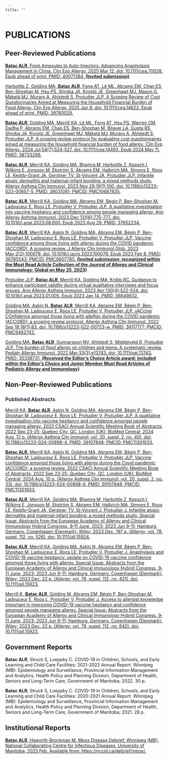 ```yaml
---
title: ""
---
```


# PUBLICATIONS

## Peer-Reviewed Publications

[**Batac ALR**. From Ampoules to Auto-Injectors: Advancing Anaphylaxis Management in China. Clin Exp Allergy. 2025 Mar 12. doi: 10.1111/cea.70028. Epub ahead of print. PMID: 40071384. **(Invited submission)**](https://doi.org/10.1111/cea.70028)

[Harbottle Z, Golding MA, **Batac ALR**, Fong AT, Lê ML, Abrams EM, Chan ES, Ben-Shoshan M, Hsu PS, Shroba JA, Kivistö JE, Greenhawt MJ, Mason G, Mäkelä MJ, Muraro A, Ahlstedt S, Protudjer JLP. A Scoping Review of Cost Questionnaires Aimed at Measuring the Household Financial Burden of Food Allergy. Clin Exp Allergy. 2025 Jan 8. doi: 10.1111/cea.14622. Epub ahead of print. PMID: 39780029.](https://doi.org/10.1111/cea.14622)

[**Batac ALR**, Golding MA, Merrill KA, Lê ML, Fong AT, Hsu PS, Warren CM, Dadha P, Abrams EM, Chan ES, Ben-Shoshan M, Bilaver LA, Gupta RS, Shroba JA, Kivistö JE, Greenhawt MJ, Mäkelä MJ, Muraro A, Ahlstedt S, Protudjer JLP. A scoping review protocol for evaluating cost questionnaires aimed at measuring the household financial burden of food allergy. Clin Exp Allergy. 2024 Jul;54(7):524-527. doi: 10.1111/cea.14493. Epub 2024 May 11. PMID: 38733299.](https://doi.org/10.1111/cea.14493)

[**Batac ALR**, Merrill KA, Golding MA, Bhamra M, Harbottle Z, Kopsch I, Wilking E, Jonsson M, Ekström S, Abrams EM, Halbrich MA, Simons E, Roos LE, Keddy-Grant JA, Gerstner TV, St-Vincent JA, Protudjer JLP. Infantile atopic dermatitis and maternal-infant bonding: a mixed methods study. Allergy Asthma Clin Immunol. 2023 Nov 29;19(1):100. doi: 10.1186/s13223-023-00857-5. PMID: 38031081; PMCID: PMC10687835.](https://doi.org/10.1186/s13223-023-00857-5)

[**Batac ALR**, Merrill KA, Golding MA, Abrams EM, Bégin P, Ben-Shoshan M, Ladouceur E, Roos LE, Protudjer V, Protudjer JLP. A qualitative investigation into vaccine hesitancy and confidence among people managing allergy. Ann Allergy Asthma Immunol. 2023 Dec;131(6):775-777. doi: 10.1016/j.anai.2023.08.600. Epub 2023 Aug 29. PMID: 37652234.](https://doi.org/10.1016/j.anai.2023.08.600)

[**Batac ALR**, Merrill KA, Askin N, Golding MA, Abrams EM, Bégin P, Ben-Shoshan M, Ladouceur E, Roos LE, Protudjer V, Protudjer JLP. Vaccine confidence among those living with allergy during the COVID pandemic (ACCORD): A scoping review. J Allergy Clin Immunol Glob. 2023 May;2(2):100079. doi: 10.1016/j.jacig.2023.100079. Epub 2023 Feb 8. PMID: 36785543; PMCID: PMC9907785. **(Invited submission; recognized within the Most Read Article Collection of the Journal of Allergy and Clinical Immunology: Global on May 25, 2023)**](https://doi.org/10.1016/j.jacig.2023.100079)

[Protudjer JLP, **Batac ALR**, Merrill KA, Golding MA, Knibb RC. Guidance to enhance participant validity during virtual qualitative interviews and focus groups. Ann Allergy Asthma Immunol. 2023 Apr;130(4):522-524. doi: 10.1016/j.anai.2023.01.005. Epub 2023 Jan 14. PMID: 36649832.](https://doi.org/10.1016/j.anai.2023.01.005)

[Golding MA, Askin N, **Batac ALR**, Merrill KA, Abrams EM, Bégin P, Ben-Shoshan M, Ladouceur E, Roos LE, Protudjer V, Protudjer JLP. vACcine COnfidence amongst those living with alleRgy during the COVID pandemic (ACCORD): a scoping review protocol. Allergy Asthma Clin Immunol. 2022 Sep 18;18(1):83. doi: 10.1186/s13223-022-00723-w. PMID: 36117177; PMCID: PMC9482742.](https://doi.org/10.1186/s13223-022-00723-w)

[Golding MA, **Batac ALR**, Gunnarsson NV, Ahlstedt S, Middelveld R, Protudjer JLP. The burden of food allergy on children and teens: A systematic review. Pediatr Allergy Immunol. 2022 Mar;33(3):e13743. doi: 10.1111/pai.13743. PMID: 35338731. **(Received the Editor’s Choice Article award; included within the Editor's Choice and Junior Member Must Read Articles of Pediatric Allergy and Immunology)**](https://doi.org/10.1111/pai.13743)

## Non-Peer-Reviewed Publications

<h3 style="color: #1B153E; font-weight: 600; border-bottom: none; margin-bottom: 1rem; margin-top: 1.5rem;">Published Abstracts</h3>

[Merrill KA, **Batac ALR**, Askin N, Golding MA, Abrams EM, Bégin P, Ben-Shoshan M, Ladouceur E, Roos LE, Protudjer V, Protudjer JLP. A qualitative investigation into vaccine hesitancy and confidence amongst people managing allergy. 2022 CSACI Annual Scientific Meeting Book of Abstracts; 2022 Sep 23-25; Quebec City, QC. London (UK): BioMed Central; 2024 Aug. 12 p. (Allergy Asthma Clin Immunol; vol. 20, suppl. 2, no. 40). doi: 10.1186/s13223-024-00898-4. PMID: 39107848; PMCID: PMC11301933.](https://doi.org/10.1186/s13223-024-00898-4)

[**Batac ALR**, Merrill KA, Askin N, Golding MA, Abrams EM, Bégin P, Ben-Shoshan M, Ladouceur E, Roos LE, Protudjer V, Protudjer JLP. Vaccine confidence amongst those living with allergy during the Covid pandemic (ACCORD): a scoping review. 2022 CSACI Annual Scientific Meeting Book of Abstracts; 2022 Sep 23-25; Quebec City, QC. London (UK): BioMed Central; 2024 Aug. 10 p. (Allergy Asthma Clin Immunol; vol. 20, suppl. 2, no. 33). doi: 10.1186/s13223-024-00898-4. PMID: 39107848; PMCID: PMC11301933.](https://doi.org/10.1186/s13223-024-00898-4)

[**Batac ALR**, Merrill KA, Golding MA, Bhamra M, Harbottle Z, Kopsch I, Wilking E, Jonsson M, Ekström S, Abrams EM, Halbrich MA, Simons E, Roos LE, Keddy-Grant JA, Gerstner TV, St-Vincent J, Protudjer J. Infantile atopic dermatitis and maternal-infant bonding: a mixed methods study. Special Issue: Abstracts from the European Academy of Allergy and Clinical Immunology Hybrid Congress, 9‐11 June, 2023; 2023 Jun 9-11; Hamburg, Germany. Copenhagen (Denmark): Wiley; 2023 Dec. 197 p. (Allergy; vol. 78, suppl. 112, no. 526). doi: 10.1111/all.15924.](https://doi.org/10.1111/all.15924)

[**Batac ALR**, Merrill KA, Golding MA, Askin N, Abrams EM, Bégin P, Ben-Shoshan M, Ladouceur E, Roos LE, Protudjer V, Protudjer J. Anaphylaxis and COVID-19 vaccine hesitancy: update on COVID-19 vaccine confidence amongst those living with allergy. Special Issue: Abstracts from the European Academy of Allergy and Clinical Immunology Hybrid Congress, 9‐11 June, 2023; 2023 Jun 9-11; Hamburg, Germany. Copenhagen (Denmark): Wiley; 2023 Dec. 22 p. (Allergy; vol. 78, suppl. 112, no. 421). doi: 10.1111/all.15923.](https://doi.org/10.1111/all.15923)

[Merrill K, **Batac ALR**, Golding M, Abrams EM, Bégin P, Ben-Shoshan M, Ladouceur E, Roos L, Protudjer V, Protudjer J. Access to allergist knowledge important in improving COVID-19 vaccine hesitancy and confidence amongst people managing allergy. Special Issue: Abstracts from the European Academy of Allergy and Clinical Immunology Hybrid Congress, 9‐11 June, 2023; 2023 Jun 9-11; Hamburg, Germany. Copenhagen (Denmark): Wiley; 2023 Dec. 22 p. (Allergy; vol. 78, suppl. 112, no. 642). doi: 10.1111/all.15923.](https://doi.org/10.1111/all.15923)

## Government Reports

**Batac ALR**, Struck S, Loeppky C. COVID-19 in Children, Schools, and Early Learning and Child Care Facilities: 2021-2022 Annual Report. Winnipeg (MB): Epidemiology and Surveillance, Provincial Information Management and Analytics, Health Policy and Planning Division, Department of Health, Seniors and Long-Term Care, Government of Manitoba; 2022. 30 p.

**Batac ALR**, Struck S, Loeppky C. COVID-19 in Children, Schools, and Early Learning and Child Care Facilities: 2020-2021 Annual Report. Winnipeg (MB): Epidemiology and Surveillance, Provincial Information Management and Analytics, Health Policy and Planning Division, Department of Health, Seniors and Long-Term Care, Government of Manitoba; 2021. 28 p.

## Institutional Reports

[**Batac ALR**, Haworth-Brockman M. Mpox Disease Debrief. Winnipeg (MB): National Collaborating Centre for Infectious Diseases, University of Manitoba; 2025 Feb. Available from: https://nccid.ca/debrief/mpox/.](https://nccid.ca/debrief/mpox/)

